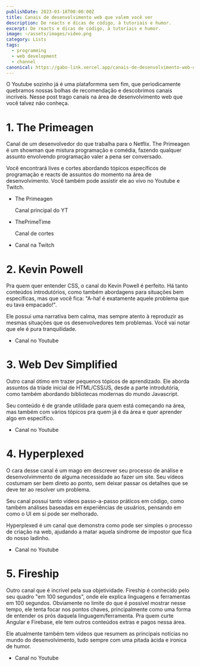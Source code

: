 ```yaml
---
publishDate: 2023-03-18T00:00:00Z
title: Canais de desenvolvimento web que valem você ver
description: De reacts e dicas de código, à tutoriais e humor.
excerpt: De reacts e dicas de código, à tutoriais e humor.
image: ~/assets/images/video.png
category: Lists
tags:
  - programming
  - web development
  - channel
canonical: https://gabo-link.vercel.app/canais-de-desenvolvimento-web-que-valem-voce-ver
---
```




<p class="px-6">O Youtube sozinho já é uma plataformma sem fim, que periodicamente quebramos nossas bolhas de recomendação e descobrimos canais incriveis. Nesse post trago canais na área de desenvolvimento web que você talvez não conheça.</p>
  
<ListItem>

# 1. The Primeagen

<VideoFrame id="MuCK81q1edU" />

Canal de um desenvolvedor do que trabalha para o Netflix. The Primeagen é um showman que mistura programação e comédia, fazendo qualquer assunto envolvendo programação valer a pena ser conversado.

Você encontrará lives e cortes abordando tópicos específicos de programação e reacts de assuntos do momento na área de desenvolvimento. Você também pode assistir ele ao vivo no Youtube e Twitch.

- <ExternalLink href="https://www.youtube.com/@ThePrimeagen">The Primeagen</ExternalLink>
  <p class="inline-block">Canal principal do YT</p>
- <ExternalLink variant="secondary" href="https://www.youtube.com/@ThePrimeTimeagen">
    ThePrimeTime
  </ExternalLink>
  <p class="inline-block">Canal de cortes</p>
- <ExternalLink variant="secondary" href="https://www.twitch.tv/theprimeagen">
    Canal na Twitch
  </ExternalLink>

</ListItem>

<ListItem>

# 2. Kevin Powell

<VideoFrame id="3elGSZSWTbM" />

Pra quem quer entender CSS, o canal do Kevin Powell é perfeito. Há tanto conteúdos introdutórios, como também abordagens para situações bem específicas, mas que você fica: "A-ha! é exatamente aquele problema que eu tava empacado!".

Ele possui uma narrativa bem calma, mas sempre atento à reproduzir as mesmas situações que os desenvolvedores tem problemas. Você vai notar que ele é pura tranquilidade.

- <ExternalLink href="https://www.youtube.com/@KevinPowell">Canal no Youtube</ExternalLink>

</ListItem>

<ListItem>

# 3. Web Dev Simplified

<VideoFrame id="y17RuWkWdn8" />

Outro canal ótimo em trazer pequenos tópicos de aprendizado. Ele aborda assuntos da tríade inicial de HTML/CSS/JS, desde a parte introdutória, como também abordando bibliotecas modernas do mundo Javascript.

Seu conteúdo é de grande utilidade para quem está começando na área, mas também com vários tópicos pra quem já é da área e quer aprender algo em específico.

- <ExternalLink href="https://www.youtube.com/@WebDevSimplified">Canal no Youtube</ExternalLink>

</ListItem>

<ListItem>

# 4. Hyperplexed

<VideoFrame id="jMVhxBB3l0w" />

O cara desse canal é um mago em descrever seu processo de análise e desenvolvimmento de alguma necessidade ao fazer um site. Seu vídeos costumam ser bem direto ao ponto, sem deixar passar os detalhes que se deve ter ao resolver um problema.

Seu canal possui tanto vídeos passo-a-passo práticos em código, como também análises baseadas em experiências de usuários, pensando em como o UI em sí pode ser melhorado.

Hyperplexed é um canal que demonstra como pode ser simples o processo de criação na web, ajudando a matar aquela sindrome de impostor que fica do nosso ladinho.

- <ExternalLink href="https://www.youtube.com/@Hyperplexed">Canal no Youtube</ExternalLink>

</ListItem>

<ListItem>

# 5. Fireship

<VideoFrame id="rv3Yq-B8qp4" />

Outro canal que é incrivel pela sua objetividade. Fireship é conhecido pelo seu quadro "em 100 segundos", onde ele explica linguagens e ferramentas em 100 segundos. Obviamente no limite do que é possível mostrar nesse tempo, ele tenta focar nos pontos chaves, principalmente como uma forma de entender os prós daquela linguagem/ferramenta. Pra quem curte Angular e Firebase, ele tem outros conteúdos extras e pagos nessa área.

Ele atualmente também tem vídeos que resumem as principais notícias no mundo do desenvolvimento, tudo sempre com uma pitada àcida e ironica de humor.

- <ExternalLink href="https://www.youtube.com/@Fireship">Canal no Youtube</ExternalLink>

</ListItem>
